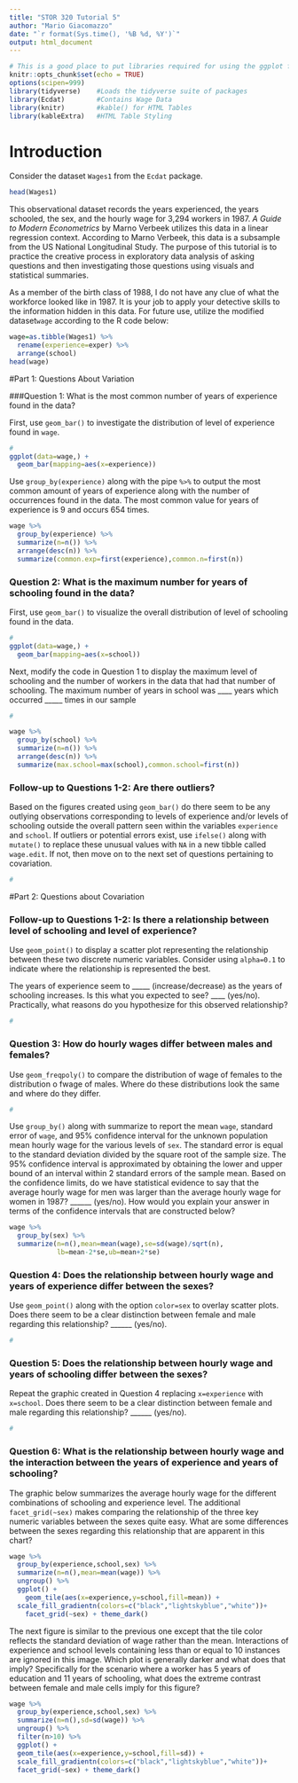 ```yaml
---
title: "STOR 320 Tutorial 5"
author: "Mario Giacomazzo"
date: "`r format(Sys.time(), '%B %d, %Y')`"
output: html_document
---
```


```r
# This is a good place to put libraries required for using the ggplot function
knitr::opts_chunk$set(echo = TRUE)
options(scipen=999)
library(tidyverse)    #Loads the tidyverse suite of packages
library(Ecdat)        #Contains Wage Data
library(knitr)        #kable() for HTML Tables
library(kableExtra)   #HTML Table Styling
```

# Introduction

Consider the dataset `Wages1` from the `Ecdat` package.  
```r
head(Wages1)
```

This observational dataset records the years experienced, the years schooled, the sex, and the hourly wage for 3,294 workers in 1987. *A Guide to Modern Econometrics* by Marno Verbeek utilizes this data in a linear regression context. According to Marno Verbeek, this data is a subsample from the US National Longitudinal Study. The purpose of this tutorial is to practice the creative process in exploratory data analysis of asking questions and then investigating those questions using visuals and statistical summaries. 

As a member of the birth class of 1988, I do not have any clue of what the workforce looked like in 1987. It is your job to apply your detective skills to  the information hidden in this data. For future use, utilize the modified dataset`wage` according to the R code below:

```r
wage=as.tibble(Wages1) %>%
  rename(experience=exper) %>%
  arrange(school)
head(wage)
```

#Part 1: Questions About Variation

###Question 1: What is the most common  number of years of experience found in the data?

First, use `geom_bar()` to investigate the distribution of level of experience found in `wage`.
```r
#
ggplot(data=wage,) +
  geom_bar(mapping=aes(x=experience))
```

Use `group_by(experience)` along with the pipe `%>%` to output the most common amount of years of experience along with the number of occurrences found in the data. The most common value for years of experience is 9 and occurs 654 times.
```r
wage %>%
  group_by(experience) %>%
  summarize(n=n()) %>%
  arrange(desc(n)) %>%
  summarize(common.exp=first(experience),common.n=first(n))
```

### Question 2: What is the maximum number for years of schooling found in the data?

First, use `geom_bar()` to visualize the overall distribution of level of schooling found in the data.

```r
#
ggplot(data=wage,) +
  geom_bar(mapping=aes(x=school))
```

Next, modify the code in Question 1 to display the maximum level of schooling and the number of workers in the data that had that number of schooling. The maximum number of years in school was ____ years which occurred _____ times in our sample

```r
#

wage %>%
  group_by(school) %>%
  summarize(n=n()) %>%
  arrange(desc(n)) %>%
  summarize(max.school=max(school),common.school=first(n))
```

### Follow-up to Questions 1-2: Are there outliers?

Based on the figures created using `geom_bar()` do there seem to be any outlying observations corresponding to levels of experience and/or levels of schooling outside the overall pattern seen within the variables `experience` and `school`. If outliers or potential errors exist, use `ifelse()` along with `mutate()` to replace these unusual values with `NA` in a new tibble called `wage.edit`. If not, then move on to the next set of questions pertaining to covariation.

```r
#
```


#Part 2: Questions about Covariation

### Follow-up to Questions 1-2: Is there a relationship between level of schooling and level of experience?

Use `geom_point()` to display a scatter plot representing the relationship between these two discrete numeric variables. Consider using `alpha=0.1` to indicate where the relationship is represented the best.

The years of experience seem to _____ (increase/decrease) as the years of schooling increases. Is this what you expected to see? ____ (yes/no). Practically, what reasons do you hypothesize for this observed relationship?

```r
#
```

### Question 3: How do hourly wages differ between males and females?

Use `geom_freqpoly()` to compare the distribution of wage of females to the distribution o fwage of males. Where do these distributions look the same and where do they differ.

```r
#
```

Use `group_by()` along with summarize to report the mean `wage`, standard error of `wage`, and 95% confidence interval for the unknown population mean hourly wage for the various levels of `sex`. The standard error is equal to the standard deviation divided by the square root of the sample size. The 95% confidence interval is approximated by obtaining the lower and upper bound of an interval within 2 standard errors of the sample mean. Based on the confidence limits, do we have statistical evidence to say that the average hourly wage for men was larger than the average hourly wage for women in 1987? ______ (yes/no). How would you explain your answer in terms of the confidence intervals that are constructed below?

```r
wage %>% 
  group_by(sex) %>%
  summarize(n=n(),mean=mean(wage),se=sd(wage)/sqrt(n),
            lb=mean-2*se,ub=mean+2*se)
```


### Question 4: Does the relationship between hourly wage and years of experience differ between the sexes?

Use `geom_point()` along with the option `color=sex` to overlay scatter plots. Does there seem to be a clear distinction between female and male regarding this relationship? ______ (yes/no).
```r
#
```
 
### Question 5: Does the relationship between hourly wage and years of schooling differ between the sexes?

Repeat the graphic created in Question 4 replacing `x=experience` with `x=school`. Does there seem to be a clear distinction between female and male regarding this relationship? ______ (yes/no).
```r
#
```

### Question 6: What is the relationship between hourly wage and the interaction between the years of experience and years of schooling?

The graphic below summarizes the average hourly wage for the different combinations of schooling and experience level. The additional `facet_grid(~sex)` makes comparing the relationship of the three key numeric variables between the sexes quite easy. What are some differences between the sexes regarding this relationship that are apparent in this chart? 

```r
wage %>%
  group_by(experience,school,sex) %>%
  summarize(n=n(),mean=mean(wage)) %>%
  ungroup() %>%
  ggplot() +
    geom_tile(aes(x=experience,y=school,fill=mean)) +
  scale_fill_gradientn(colors=c("black","lightskyblue","white"))+
    facet_grid(~sex) + theme_dark()
```

The next figure is similar to the previous one except that the tile color reflects the standard deviation of wage rather than the mean. Interactions of experience and school levels containing less than or equal to 10 instances are ignored in this image. Which plot is generally darker and what does that imply? Specifically for the scenario where a worker has 5 years of education and 11 years of schooling, what does the extreme contrast between female and male cells imply for this figure?

```r
wage %>%
  group_by(experience,school,sex) %>%
  summarize(n=n(),sd=sd(wage)) %>%
  ungroup() %>%
  filter(n>10) %>%
  ggplot() +
  geom_tile(aes(x=experience,y=school,fill=sd)) +
  scale_fill_gradientn(colors=c("black","lightskyblue","white"))+
  facet_grid(~sex) + theme_dark()
```












